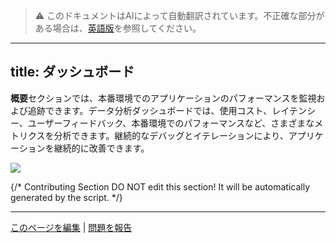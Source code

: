 > ⚠️ このドキュメントはAIによって自動翻訳されています。不正確な部分がある場合は、[英語版](../../../en/guides/monitoring/README.mdx)を参照してください。

---
title: ダッシュボード
---

**概要**セクションでは、本番環境でのアプリケーションのパフォーマンスを監視および追跡できます。データ分析ダッシュボードでは、使用コスト、レイテンシー、ユーザーフィードバック、本番環境でのパフォーマンスなど、さまざまなメトリクスを分析できます。継続的なデバッグとイテレーションにより、アプリケーションを継続的に改善できます。

![](https://assets-docs.dify.ai/2025/04/7b1c25b1f6d5e95d46056285abb079f5.png)

{/*
Contributing Section
DO NOT edit this section!
It will be automatically generated by the script.
*/}

---

[このページを編集](https://github.com/langgenius/dify-docs/edit/main/en/guides/monitoring/README.mdx) | [問題を報告](https://github.com/langgenius/dify-docs/issues/new?template=docs.yml)